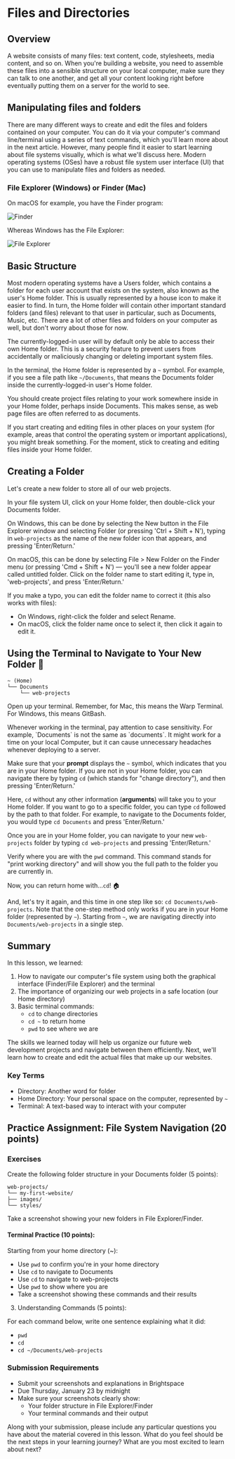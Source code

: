 
# Files and Directories

## Overview

A website consists of many files: text content, code, stylesheets, media content, and so on. When you're building a website, you need to assemble these files into a sensible structure on your local computer, make sure they can talk to one another, and get all your content looking right before eventually putting them on a server for the world to see.

## Manipulating files and folders

There are many different ways to create and edit the files and folders contained on your computer. You can do it via your computer's command line/terminal using a series of text commands, which you'll learn more about in the next article. However, many people find it easier to start learning about file systems visually, which is what we'll discuss here. Modern operating systems (OSes) have a robust file system user interface (UI) that you can use to manipulate files and folders as needed.

### File Explorer (Windows) or Finder (Mac)

On macOS for example, you have the Finder program:

<Image
  src="https://developer.mozilla.org/en-US/docs/Learn_web_development/Getting_started/Environment_setup/Dealing_with_files/finder.png"
  alt="Finder"
  width={1000}
  height={531}
/>

Whereas Windows has the File Explorer:

<Image
  src="https://developer.mozilla.org/en-US/docs/Learn_web_development/Getting_started/Environment_setup/Dealing_with_files/file-explorer.png"
  alt="File Explorer"
  width={396}
  height={300}
/>

## Basic Structure

Most modern operating systems have a Users folder, which contains a folder for each user account that exists on the system, also known as the user's Home folder. This is usually represented by a house icon to make it easier to find. In turn, the Home folder will contain other important standard folders (and files) relevant to that user in particular, such as Documents, Music, etc. There are a lot of other files and folders on your computer as well, but don't worry about those for now.

The currently-logged-in user will by default only be able to access their own Home folder. This is a security feature to prevent users from accidentally or maliciously changing or deleting important system files.

In the terminal, the Home folder is represented by a `~` symbol. For example, if you see a file path like `~/Documents`, that means the Documents folder inside the currently-logged-in user's Home folder.

You should create project files relating to your work somewhere inside in your Home folder, perhaps inside Documents. This makes sense, as web page files are often referred to as documents.

<Large>
  If you start creating and editing files in other places on your system (for example, areas that
  control the operating system or important applications), you might break something. For the
  moment, stick to creating and editing files inside your Home folder.
</Large>

## Creating a Folder

Let's create a new folder to store all of our web projects.

In your file system UI, click on your Home folder, then double-click your Documents folder.

On Windows, this can be done by selecting the New button in the File Explorer window and selecting Folder (or pressing 'Ctrl + Shift + N'), typing in `web-projects` as the name of the new folder icon that appears, and pressing 'Enter/Return.'

On macOS, this can be done by selecting File > New Folder on the Finder menu (or pressing 'Cmd + Shift + N') — you'll see a new folder appear called untitled folder. Click on the folder name to start editing it, type in, 'web-projects', and press 'Enter/Return.'

If you make a typo, you can edit the folder name to correct it (this also works with files):

- On Windows, right-click the folder and select Rename.
- On macOS, click the folder name once to select it, then click it again to edit it.

## Using the Terminal to Navigate to Your New Folder 🚀

```shell
~ (Home)
└── Documents
    └── web-projects
```

Open up your terminal. Remember, for Mac, this means the Warp Terminal. For Windows, this means GitBash.

<Large>
  Whenever working in the terminal, pay attention to case sensitivity. For example, `Documents` is
  not the same as `documents`. It might work for a time on your local Computer, but it can cause
  unnecessary headaches whenever deploying to a server.
</Large>

Make sure that your **prompt** displays the `~` symbol, which indicates that you are in your Home folder. If you are not in your Home folder, you can navigate there by typing `cd` (which stands for "change directory"), and then pressing 'Enter/Return.'

Here, `cd` without any other information (**arguments**) will take you to your Home folder. If you want to go to a specific folder, you can type `cd` followed by the path to that folder. For example, to navigate to the Documents folder, you would type `cd Documents` and press 'Enter/Return.'

Once you are in your Home folder, you can navigate to your new `web-projects` folder by typing `cd web-projects` and pressing 'Enter/Return.'

Verify where you are with the `pwd` command. This command stands for "print working directory" and will show you the full path to the folder you are currently in.

Now, you can return home with...`cd`! 🏠

And, let's try it again, and this time in one step like so: `cd Documents/web-projects`. Note that the one-step method only works if you are in your Home folder (represented by `~`). Starting from `~`, we are navigating directly into `Documents/web-projects` in a single step.

<YouTubeEmbed videoid="QwaxWnGhn6o" height={400} params="controls=0" />

## Summary

In this lesson, we learned:

1. How to navigate our computer's file system using both the graphical interface (Finder/File Explorer) and the terminal
2. The importance of organizing our web projects in a safe location (our Home directory)
3. Basic terminal commands:
   - `cd` to change directories
   - `cd ~` to return home
   - `pwd` to see where we are

The skills we learned today will help us organize our future web development projects and navigate between them efficiently. Next, we'll learn how to create and edit the actual files that make up our websites.

### Key Terms

- Directory: Another word for folder
- Home Directory: Your personal space on the computer, represented by `~`
- Terminal: A text-based way to interact with your computer

## Practice Assignment: File System Navigation (20 points)

### Exercises

Create the following folder structure in your Documents folder (5 points):

```shell
web-projects/
└── my-first-website/
├── images/
└── styles/
```

Take a screenshot showing your new folders in File Explorer/Finder.

#### Terminal Practice (10 points):

Starting from your home directory (~):

- Use `pwd` to confirm you're in your home directory
- Use `cd` to navigate to Documents
- Use `cd` to navigate to web-projects
- Use `pwd` to show where you are
- Take a screenshot showing these commands and their results

3. Understanding Commands (5 points):

For each command below, write one sentence explaining what it did:

- `pwd`
- `cd`
- `cd ~/Documents/web-projects`

### Submission Requirements

- Submit your screenshots and explanations in Brightspace
- Due Thursday, January 23 by midnight
- Make sure your screenshots clearly show:
  - Your folder structure in File Explorer/Finder
  - Your terminal commands and their output

<Separator />

Along with your submission, please include any particular questions you have about the material covered in this lesson. What do you feel should be the next steps in your learning journey? What are you most excited to learn about next?
